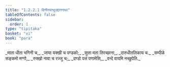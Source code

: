 ```yaml
---
title: "1.2.2.1 विनीतवत्थुउद्दानगाथा"
tableOfContents: false
sidebar:
  order: 1
type: "tipitaka"
basket: "vi"
book: "para"
---
```



<DynamicBreadcrumb />

<Paragraph number="1111" type="verses" book="para">
_माता धीता भगिनी च,_  
_जाया यक्खी च पण्डको;_  
_सुत्ता मता तिरच्छाना,_  
_दारुधीतलिकाय च._  

</Paragraph>

<Paragraph number="1112" type="verses" book="para">
_सम्पीळे सङ्कमो मग्गो,_  
_रुक्खो नावा च रज्जु च;_  
_दण्डो पत्तं पणामेसि,_  
_वन्दे वायमि नच्छुपेति._
</Paragraph>